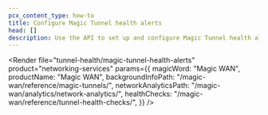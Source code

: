 ```yaml
---
pcx_content_type: how-to
title: Configure Magic Tunnel health alerts
head: []
description: Use the API to set up and configure Magic Tunnel health alerts
---
```



<Render
	file="tunnel-health/magic-tunnel-health-alerts"
	product="networking-services"
	params={{
		magicWord: "Magic WAN",
		productName: "Magic WAN",
		backgroundInfoPath: "/magic-wan/reference/magic-tunnels/",
		networkAnalyticsPath: "/magic-wan/analytics/network-analytics/",
		healthChecks: "/magic-wan/reference/tunnel-health-checks/",
	}}
/>